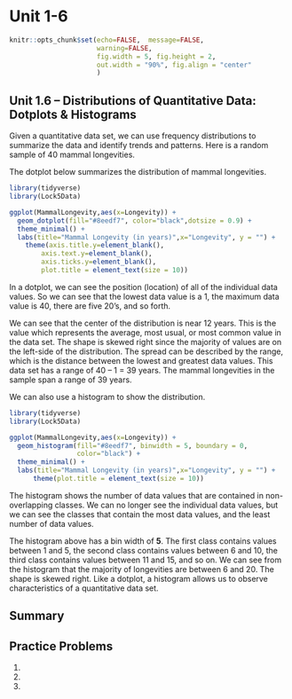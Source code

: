 # Unit 1-6 {-}

```r
knitr::opts_chunk$set(echo=FALSE,  message=FALSE, 
                      warning=FALSE, 
                      fig.width = 5, fig.height = 2,
                      out.width = "90%", fig.align = "center"
                      )
```

## Unit 1.6 –  Distributions of Quantitative Data: Dotplots & Histograms {-}

Given a quantitative data set, we can use frequency distributions to summarize the data and identify trends and patterns.  Here is a random sample of 40 mammal longevities.

The dotplot below summarizes the distribution of mammal longevities.

```r
library(tidyverse)
library(Lock5Data)

ggplot(MammalLongevity,aes(x=Longevity)) + 
  geom_dotplot(fill="#8eedf7", color="black",dotsize = 0.9) + 
  theme_minimal() + 
  labs(title="Mammal Longevity (in years)",x="Longevity", y = "") +   
    theme(axis.title.y=element_blank(),
        axis.text.y=element_blank(),
        axis.ticks.y=element_blank(),
        plot.title = element_text(size = 10))
```

In a dotplot, we can see the position (location) of all of the individual data values.  So we can see that the lowest data value is a 1, the maximum data value is 40, there are five 20’s, and so forth.  

We can see that the center of the distribution is near 12 years.  This is the value which represents the average, most usual, or most common value in the data set.  The shape is skewed right since the majority of values are on the left-side of the distribution.  The spread can be described by the range, which is the distance between the lowest and greatest data values.  This data set has a range of 40 – 1 = 39 years.  The mammal longevities in the sample span a range of 39 years.

We can also use a histogram to show the distribution.  

```r
library(tidyverse)
library(Lock5Data)

ggplot(MammalLongevity,aes(x=Longevity)) + 
  geom_histogram(fill="#8eedf7", binwidth = 5, boundary = 0,
                 color="black") + 
  theme_minimal() + 
  labs(title="Mammal Longevity (in years)",x="Longevity", y = "") +
      theme(plot.title = element_text(size = 10))
```

The histogram shows the number of data values that are contained in non-overlapping classes.  We can no longer see the individual data values, but we can see the classes that contain the most data values, and the least number of data values. 

The histogram above has a bin width of **5**. The first class contains values between 1 and 5, the second class contains values between 6 and 10, the third class contains values between 11 and 15, and so on.  We can see from the histogram that the majority of longevities are between 6 and 20.  The shape is skewed right. Like a dotplot, a histogram allows us to observe characteristics of a quantitative data set.

## Summary {-}

## Practice Problems {-}

1.
2.
3.